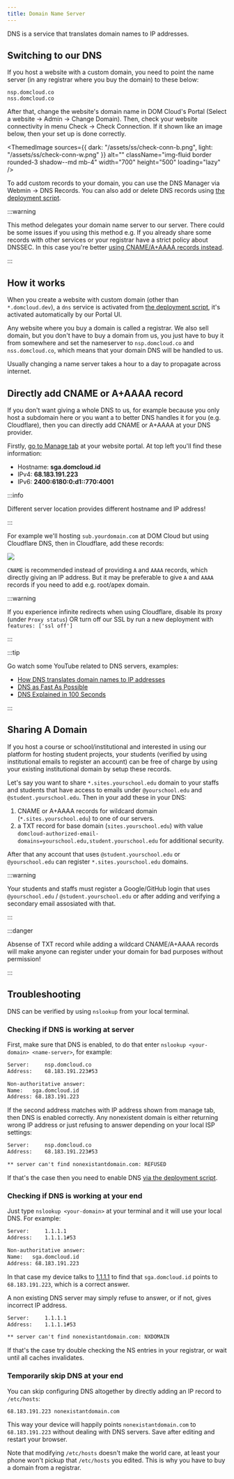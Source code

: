 ```yaml
---
title: Domain Name Server
---
```



DNS is a service that translates domain names to IP addresses. 

## Switching to our DNS

If you host a website with a custom domain, you need to point the name server (in any registrar where you buy the domain) to these below:

```
nsp.domcloud.co
nss.domcloud.co
```

After that, change the website's domain name in DOM Cloud's Portal (Select a website -> Admin -> Change Domain). Then, check your website connectivity in menu Check -> Check Connection. If it shown like an image below, then your set up is done correctly.

<ThemedImage
    sources={{
        dark: "/assets/ss/check-conn-b.png",
        light: "/assets/ss/check-conn-w.png"
    }}
    alt=""
    className="img-fluid border rounded-3 shadow--md mb-4"
    width="700"
    height="500"
    loading="lazy"
/>


To add custom records to your domain, you can use the DNS Manager via Webmin -> DNS Records. You can also add or delete DNS records using [the deployment script](../deployment/deploy.mdx#dns).

:::warning

This method delegates your domain name server to our server. There could be some issues if you using this method e.g. If you already share some records with other services or your registrar have a strict policy about DNSSEC. In this case you're better [using CNAME/A+AAAA records instead](#directly-add-cname-or-aaaaa-record).

:::

## How it works

When you create a website with custom domain (other than `*.domcloud.dev`), a `dns` service is activated from [the deployment script](../deployment/deploy.mdx#dns), it's activated automatically by our Portal UI.

Any website where you buy a domain is called a registrar. We also sell domain, but you don't have to buy a domain from us, you just have to buy it from somewhere and set the nameserver to `nsp.domcloud.co` and `nss.domcloud.co`, which means that your domain DNS will be handled to us.

Usually changing a name server takes a hour to a day to propagate across internet.

## Directly add CNAME or A+AAAA record

If you don't want giving a whole DNS to us, for example because you only host a subdomain here or you want a to better DNS handles it for you (e.g. Cloudflare), then you can directly add CNAME or A+AAAA at your DNS provider.

Firstly, [go to Manage tab](../intro/getting-started.mdx#managing-website) at your website portal. At top left you'll find these information:

+ Hostname: **sga.domcloud.id**
+ IPv4: **68.183.191.223**
+ IPv6: **2400:6180:0:d1::770:4001**

:::info

Different server location provides different hostname and IP address!

:::

For example we'll hosting `sub.yourdomain.com` at DOM Cloud but using Cloudflare DNS, then in Cloudflare, add these records:

![](/assets/images/cloudflare-add.png)

`CNAME` is recommended instead of providing `A` and `AAAA` records, which directly giving an IP address. But it may be preferable to give `A` and `AAAA` records if you need to add e.g. root/apex domain.

:::warning

If you experience infinite redirects when using Cloudflare, disable its proxy <br/> (under `Proxy status`) OR turn off our SSL by run a new deployment with `features: ['ssl off']`

:::

:::tip

Go watch some YouTube related to DNS servers, examples:

+ [How DNS translates domain names to IP addresses](https://www.youtube.com/watch?v=GlZC4Jwf3xQ)
+ [DNS as Fast As Possible](https://www.youtube.com/watch?v=Rck3BALhI5c)
+ [DNS Explained in 100 Seconds](https://www.youtube.com/watch?v=UVR9lhUGAyU)

:::

## Sharing A Domain

If you host a course or school/institutional and interested in using our platform for hosting student projects, your students (verified by using institutional emails to register an account) can be free of charge by using your existing institutional domain by setup these records. 

Let's say you want to share `*.sites.yourschool.edu` domain to your staffs and students that have access to emails under `@yourschool.edu` and `@student.yourschool.edu`. Then in your add these in your DNS:

1. CNAME or A+AAAA records for wildcard domain (`*.sites.yourschool.edu`) to one of our servers.
2. a TXT record for base domain (`sites.yourschool.edu`) with value `domcloud-authorized-email-domains=yourschool.edu,student.yourschool.edu` for additional security.

After that any account that uses `@student.yourschool.edu` or `@yourschool.edu` can register `*.sites.yourschool.edu` domains.

:::warning

Your students and staffs must register a Google/GitHub login that uses `@yourschool.edu` / `@student.yourschool.edu` or after adding and verifying a secondary email assosiated with that.

:::


:::danger

Absense of TXT record while adding a wildcard CNAME/A+AAAA records will make anyone can register under your domain for bad purposes without permission!

:::

## Troubleshooting

DNS can be verified by using `nslookup` from your local terminal.

### Checking if DNS is working at server

First, make sure that DNS is enabled, to do that enter `nslookup <your-domain> <name-server>`, for example:

```txt title="$> nslookup sga.domcloud.id nsp.domcloud.co"
Server:		nsp.domcloud.co
Address:	68.183.191.223#53

Non-authoritative answer:
Name:	sga.domcloud.id
Address: 68.183.191.223
```

If the second address matches with IP address shown from manage tab, then DNS is enabled correctly. Any nonexistent domain is either returning wrong IP address or just refusing to answer depending on your local ISP settings:

```txt title="$> nslookup nonexistantdomain.com nsp.domcloud.co"
Server:		nsp.domcloud.co
Address:	68.183.191.223#53

** server can't find nonexistantdomain.com: REFUSED
```

If that's the case then you need to enable DNS [via the deployment script](../deployment/deploy.mdx#dns).

### Checking if DNS is working at your end

Just type `nslookup <your-domain>` at your terminal and it will use your local DNS. For example:

```txt title="$> nslookup sga.domcloud.id"
Server:		1.1.1.1
Address:	1.1.1.1#53

Non-authoritative answer:
Name:	sga.domcloud.id
Address: 68.183.191.223
```

In that case my device talks to [1.1.1.1](https://1.1.1.1) to find that `sga.domcloud.id` points to `68.183.191.223`, which is a correct answer.

A non existing DNS server may simply refuse to answer, or if not, gives incorrect IP address.

```txt title="$> nslookup nonexistantdomain.com"
Server:		1.1.1.1
Address:	1.1.1.1#53

** server can't find nonexistantdomain.com: NXDOMAIN
```

If that's the case try double checking the NS entries in your registrar, or wait until all caches invalidates.

### Temporarily skip DNS at your end

You can skip configuring DNS altogether by directly adding an IP record to `/etc/hosts`:

```txt title="$> sudo nano /etc/hosts"
68.183.191.223 nonexistantdomain.com
```

This way your device will happily points `nonexistantdomain.com` to `68.183.191.223` without dealing with DNS servers. Save after editing and restart your browser.

Note that modifying `/etc/hosts` doesn't make the world care, at least your phone won't pickup that `/etc/hosts` you edited. This is why you have to buy a domain from a registrar.

